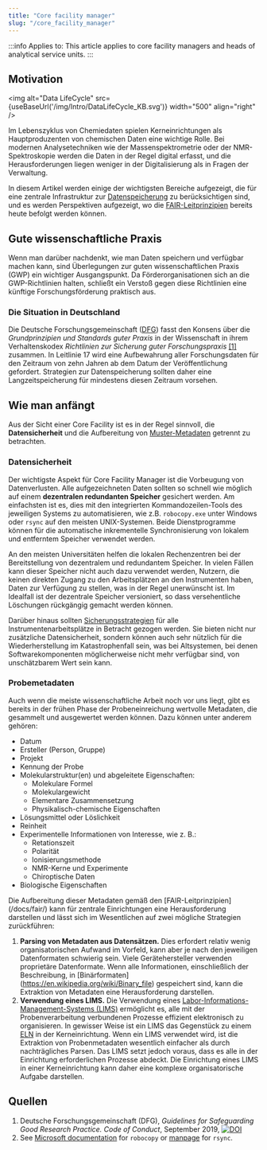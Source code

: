 ```yaml
---
title: "Core facility manager"
slug: "/core_facility_manager"
---
```



:::info Applies to:
This article applies to core facility managers and heads of analytical service units.
:::

## Motivation

<img alt="Data LifeCycle" src={useBaseUrl('/img/Intro/DataLifeCycle_KB.svg')} width="500" align="right" />

Im Lebenszyklus von Chemiedaten spielen Kerneinrichtungen als Hauptproduzenten von chemischen Daten eine wichtige Rolle. Bei modernen Analysetechniken wie der Massenspektrometrie oder der NMR-Spektroskopie werden die Daten in der Regel digital erfasst, und die Herausforderungen liegen weniger in der Digitalisierung als in Fragen der Verwaltung.

In diesem Artikel werden einige der wichtigsten Bereiche aufgezeigt, die für eine zentrale Infrastruktur zur [Datenspeicherung](/docs/data_storage/) zu berücksichtigen sind, und es werden Perspektiven aufgezeigt, wo die [FAIR-Leitprinzipien](/docs/fair/) bereits heute befolgt werden können.

## Gute wissenschaftliche Praxis

Wenn man darüber nachdenkt, wie man Daten speichern und verfügbar machen kann, sind Überlegungen zur guten wissenschaftlichen Praxis (GWP) ein wichtiger Ausgangspunkt. Da Förderorganisationen sich an die GWP-Richtlinien halten, schließt ein Verstoß gegen diese Richtlinien eine künftige Forschungsförderung praktisch aus.

### Die Situation in Deutschland

Die Deutsche Forschungsgemeinschaft ([DFG](https://www.dfg.de)) fasst den Konsens über die *Grundprinzipien und Standards guter Praxis* in der Wissenschaft in ihrem Verhaltenskodex *Richtlinien zur Sicherung guter Forschungspraxis* [\[1\]](#dfg_code) zusammen. In Leitlinie 17 wird eine Aufbewahrung aller Forschungsdaten für den Zeitraum von zehn Jahren ab dem Datum der Veröffentlichung gefordert. Strategien zur Datenspeicherung sollten daher eine Langzeitspeicherung für mindestens diesen Zeitraum vorsehen.

## Wie man anfängt

Aus der Sicht einer Core Facility ist es in der Regel sinnvoll, die **Datensicherheit** und die Aufbereitung von [Muster-Metadaten](/docs/metadata/) getrennt zu betrachten.

### Datensicherheit

Der wichtigste Aspekt für Core Facility Manager ist die Vorbeugung von Datenverlusten. Alle aufgezeichneten Daten sollten so schnell wie möglich auf einem **dezentralen redundanten Speicher** gesichert werden. Am einfachsten ist es, dies mit den integrierten Kommandozeilen-Tools des jeweiligen Systems zu automatisieren, wie z.B. `robocopy.exe` unter Windows oder `rsync` auf den meisten UNIX-Systemen. Beide Dienstprogramme können für die automatische inkrementelle Synchronisierung von lokalem und entferntem Speicher verwendet werden.

An den meisten Universitäten helfen die lokalen Rechenzentren bei der Bereitstellung von dezentralem und redundantem Speicher. In vielen Fällen kann dieser Speicher nicht auch dazu verwendet werden, Nutzern, die keinen direkten Zugang zu den Arbeitsplätzen an den Instrumenten haben, Daten zur Verfügung zu stellen, was in der Regel unerwünscht ist. Im Idealfall ist der dezentrale Speicher versioniert, so dass versehentliche Löschungen rückgängig gemacht werden können.

Darüber hinaus sollten [Sicherungsstrategien](/docs/data_storage/) für alle Instrumentenarbeitsplätze in Betracht gezogen werden. Sie bieten nicht nur zusätzliche Datensicherheit, sondern können auch sehr nützlich für die Wiederherstellung im Katastrophenfall sein, was bei Altsystemen, bei denen Softwarekomponenten möglicherweise nicht mehr verfügbar sind, von unschätzbarem Wert sein kann.

### Probemetadaten

Auch wenn die meiste wissenschaftliche Arbeit noch vor uns liegt, gibt es bereits in der frühen Phase der Probeneinreichung wertvolle Metadaten, die gesammelt und ausgewertet werden können. Dazu können unter anderem gehören:

- Datum
- Ersteller (Person, Gruppe)
- Projekt
- Kennung der Probe
- Molekularstruktur(en) und abgeleitete Eigenschaften:
    - Molekulare Formel
    - Molekulargewicht
    - Elementare Zusammensetzung
    - Physikalisch-chemische Eigenschaften 
- Lösungsmittel oder Löslichkeit
- Reinheit
- Experimentelle Informationen von Interesse, wie z. B.:
    - Retationszeit
    - Polarität
    - Ionisierungsmethode
    - NMR-Kerne und Experimente
    - Chiroptische Daten
- Biologische Eigenschaften

Die Aufbereitung dieser Metadaten gemäß den [FAIR-Leitprinzipien] (/docs/fair/) kann für zentrale Einrichtungen eine Herausforderung darstellen und lässt sich im Wesentlichen auf zwei mögliche Strategien zurückführen:

1. **Parsing von Metadaten aus Datensätzen.** Dies erfordert relativ wenig organisatorischen Aufwand im Vorfeld, kann aber je nach den jeweiligen Datenformaten schwierig sein. Viele Gerätehersteller verwenden proprietäre Datenformate. Wenn alle Informationen, einschließlich der Beschreibung, in [Binärformaten] (https://en.wikipedia.org/wiki/Binary_file) gespeichert sind, kann die Extraktion von Metadaten eine Herausforderung darstellen.
1. **Verwendung eines LIMS.** Die Verwendung eines [Labor-Informations-Management-Systems (LIMS)](https://en.wikipedia.org/wiki/Laboratory_information_management_system) ermöglicht es, alle mit der Probenverarbeitung verbundenen Prozesse effizient elektronisch zu organisieren. In gewisser Weise ist ein LIMS das Gegenstück zu einem [ELN](/docs/eln) in der Kerneinrichtung. Wenn ein LIMS verwendet wird, ist die Extraktion von Probenmetadaten wesentlich einfacher als durch nachträgliches Parsen. Das LIMS setzt jedoch voraus, dass es alle in der Einrichtung erforderlichen Prozesse abdeckt. Die Einrichtung eines LIMS in einer Kerneinrichtung kann daher eine komplexe organisatorische Aufgabe darstellen.

## Quellen

1. <a name="dfg_code"></a> Deutsche Forschungsgemeinschaft (DFG), <em>Guidelines for Safeguarding Good Research Practice. Code of Conduct</em>, September 2019, <a href="https://doi.org/10.5281/zenodo.3923602"><img src="https://zenodo.org/badge/DOI/10.5281/zenodo.3923602.svg" alt="DOI" /></a>
2. <a name="sync"></a>See <a href="https://docs.microsoft.com/en-us/windows-server/administration/windows-commands/robocopy" target="_blank">Microsoft documentation</a> for <code>robocopy</code> or <a href="https://linux.die.net/man/1/rsync" target="_blank">manpage</a> for <code>rsync</code>.
